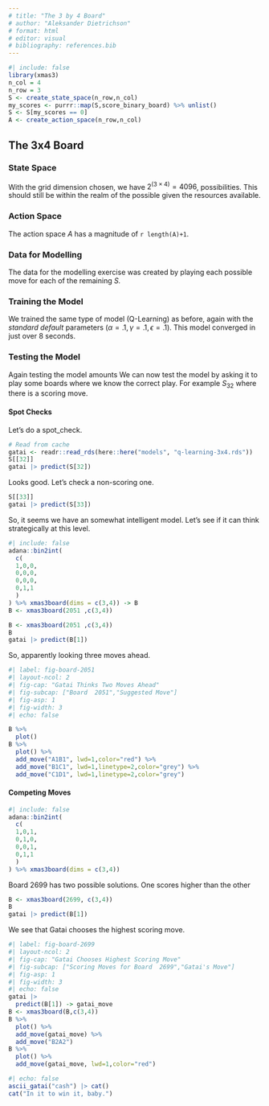 ```yaml
---
# title: "The 3 by 4 Board"
# author: "Aleksander Dietrichson"
# format: html
# editor: visual
# bibliography: references.bib
---
```


```r
#| include: false
library(xmas3)
n_col = 4
n_row = 3
S <- create_state_space(n_row,n_col)
my_scores <- purrr::map(S,score_binary_board) %>% unlist()
S <- S[my_scores == 0] 
A <- create_action_space(n_row,n_col)
```


## The 3x4 Board


### State Space

With the grid dimension chosen, we have $2^{(3\times4)}=4096$, possibilities. This should still be within the realm of the possible given the resources available.

### Action Space

The action space $A$ has a magnitude of `r length(A)+1`.

### Data for Modelling

The data for the modelling exercise was created by playing each possible move for each of the remaining *S.*

### Training the Model

We trained the same type of model (Q-Learning) as before, again with the *standard default* parameters ($\alpha=.1,\gamma=.1, \epsilon=.1$). This model converged in just over 8 seconds.

### Testing the Model

Again testing the model amounts We can now test the model by asking it to play some boards where we know the correct play. For example $S_{32}$ where there is a scoring move.

#### Spot Checks

Let's do a spot_check.

```r
# Read from cache
gatai <- readr::read_rds(here::here("models", "q-learning-3x4.rds"))
S[[32]]
gatai |> predict(S[32])
```

Looks good. Let's check a non-scoring one.

```r
S[[33]]
gatai |> predict(S[33])
```

So, it seems we have an somewhat intelligent model. Let's see if it can think strategically at this level.

```r
#| include: false
adana::bin2int(
  c(
  1,0,0,
  0,0,0,
  0,0,0,
  0,1,1
  )
) %>% xmas3board(dims = c(3,4)) -> B
B <- xmas3board(2051 ,c(3,4))
```

```r
B <- xmas3board(2051 ,c(3,4))
B
gatai |> predict(B[1])
```

So, apparently looking three moves ahead.

```r
#| label: fig-board-2051 
#| layout-ncol: 2
#| fig-cap: "Gatai Thinks Two Moves Ahead"
#| fig-subcap: ["Board  2051","Suggested Move"]
#| fig-asp: 1
#| fig-width: 3
#| echo: false

B %>% 
  plot()
B %>% 
  plot() %>% 
  add_move("A1B1", lwd=1,color="red") %>% 
  add_move("B1C1", lwd=1,linetype=2,color="grey") %>% 
  add_move("C1D1", lwd=1,linetype=2,color="grey")

```

#### Competing Moves

```r
#| include: false
adana::bin2int(
  c(
  1,0,1,
  0,1,0,
  0,0,1,
  0,1,1
  )
) %>% xmas3board(dims = c(3,4))
```

Board 2699 has two possible solutions. One scores higher than the other

```r
B <- xmas3board(2699, c(3,4))
B
gatai |> predict(B[1]) 
```

We see that Gatai chooses the highest scoring move.

```r
#| label: fig-board-2699 
#| layout-ncol: 2
#| fig-cap: "Gatai Chooses Highest Scoring Move"
#| fig-subcap: ["Scoring Moves for Board  2699","Gatai's Move"]
#| fig-asp: 1
#| fig-width: 3
#| echo: false
gatai |>
  predict(B[1]) -> gatai_move
B <- xmas3board(B,c(3,4))
B %>% 
  plot() %>% 
  add_move(gatai_move) %>% 
  add_move("B2A2")
B %>% 
  plot() %>% 
  add_move(gatai_move, lwd=1,color="red") 
```

::: {.column-margin}
```r
#| echo: false
ascii_gatai("cash") |> cat()
cat("In it to win it, baby.")

```

:::
